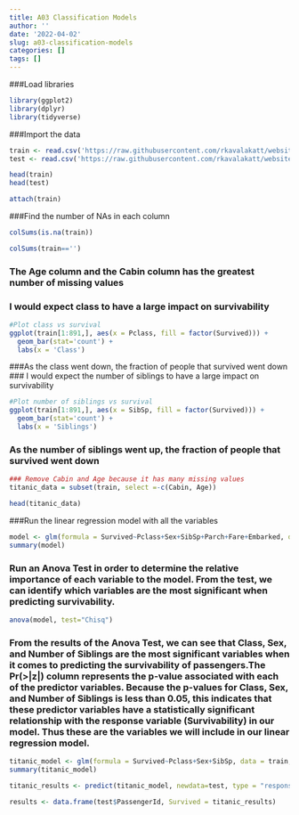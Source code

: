 ```yaml
---
title: A03 Classification Models
author: ''
date: '2022-04-02'
slug: a03-classification-models
categories: []
tags: []
---
```

###Load libraries
```r
library(ggplot2)
library(dplyr)
library(tidyverse)

```
###Import the data
```r
train <- read.csv('https://raw.githubusercontent.com/rkavalakatt/website_delete/main/content/post/2022-04-02-a03-classification-models/train.csv')
test <- read.csv('https://raw.githubusercontent.com/rkavalakatt/website_delete/main/content/post/2022-04-02-a03-classification-models/test.csv')

head(train)
head(test)

attach(train)

```
###Find the number of NAs in each column
```r
colSums(is.na(train))

colSums(train=='')
```
### The Age column and the Cabin column has the greatest number of missing values
### I would expect class to have a large impact on survivability
```r
#Plot class vs survival
ggplot(train[1:891,], aes(x = Pclass, fill = factor(Survived))) +
  geom_bar(stat='count') +
  labs(x = 'Class')
```
###As the class went down, the fraction of people that survived went down
### I would expect the number of siblings to have a large impact on survivability
```r
#Plot number of siblings vs survival
ggplot(train[1:891,], aes(x = SibSp, fill = factor(Survived))) +
  geom_bar(stat='count') +
  labs(x = 'Siblings')
```
### As the number of siblings went up, the fraction of people that survived went down

```r
### Remove Cabin and Age because it has many missing values
titanic_data = subset(train, select =-c(Cabin, Age))

head(titanic_data)

```

###Run the linear regression model with all the variables
```r
model <- glm(formula = Survived~Pclass+Sex+SibSp+Parch+Fare+Embarked, data = train, family = 'binomial')
summary(model)

```

### Run an Anova Test in order to determine the relative importance of each variable to the model. From the test, we can identify which variables are the most significant when predicting survivability.
```r
anova(model, test="Chisq")
```
### From the results of the Anova Test, we can see that Class, Sex, and Number of Siblings are the most significant variables when it comes to predicting the survivability of passengers.The Pr(>|z|) column represents the p-value associated with each of the predictor variables. Because the p-values for Class, Sex, and Number of Siblings is less than 0.05, this indicates that these predictor variables have a statistically significant relationship with the response variable (Survivability) in our model. Thus these are the variables we will include in our linear regression model.

```r
titanic_model <- glm(formula = Survived~Pclass+Sex+SibSp, data = train, family = 'binomial')
summary(titanic_model)
```

```r
titanic_results <- predict(titanic_model, newdata=test, type = "response")

results <- data.frame(test$PassengerId, Survived = titanic_results)

```











